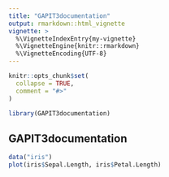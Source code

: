 ```yaml
---
title: "GAPIT3documentation"
output: rmarkdown::html_vignette
vignette: >
  %\VignetteIndexEntry{my-vignette}
  %\VignetteEngine{knitr::rmarkdown}
  %\VignetteEncoding{UTF-8}
---
```


```r
knitr::opts_chunk$set(
  collapse = TRUE,
  comment = "#>"
)
```


```r
library(GAPIT3documentation)
```


## GAPIT3documentation

```r
data("iris")
plot(iris$Sepal.Length, iris$Petal.Length)
```


